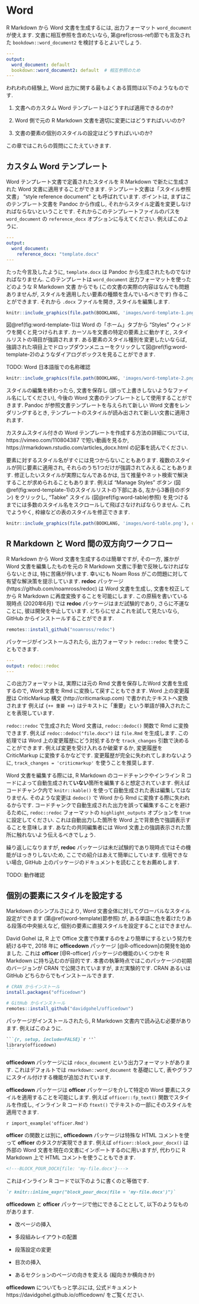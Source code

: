 # Word {#word}

R Markdown から Word 文書を生成するには, 出力フォーマット `word_document` が使えます. 文書に相互参照を含めたいなら, 第\@ref(cross-ref)節でも言及された `bookdown::word_document2` を検討するとよいでしょう.

```yaml
---
output:
  word_document: default
  bookdown::word_document2: default  # 相互参照のため
---
```

われわれの経験上, Word 出力に関する最もよくある質問は以下のようなものです.

1. 文書へのカスタム Word テンプレートはどうすれば適用できるのか?

1. Word 側で元の R Markdown 文書を適切に変更にはどうすればいいのか?

1. 文書の要素の個別のスタイルの設定はどうすればいいのか?

この章ではこれらの質問にこたえていきます.

## カスタム Word テンプレート {#word-template}

Word テンプレート文書\index{テンプレート!Word}で定義されたスタイルを R Markdown で新たに生成された Word 文書に適用することができます. テンプレート文書は「スタイル参照文書」 "style reference document" とも呼ばれています. ポイントは, まずはこのテンプレート文書を Pandoc から作成し, それからスタイル定義を変更しなければならないということです. それからこのテンプレートファイルのパスを `word_document`\index{出力オプション!reference\_docx} の `reference_docx` オプションに与えてください. 例えばこのように.

```yaml
---
output:
  word_document:
    reference_docx: "template.docx"
---
```

たった今言及したように, `template.docx` は Pandoc から生成されたものでなければなりません. このテンプレートは  `word_document` 出力フォーマットを使ったどのような R Markdown 文書 からでも (この文書の実際の内容はなんでも問題ありませんが, スタイルを適用したい要素の種類を含んでいるべきです) 作ることができます. それから `.docx` ファイルを開き, スタイルを編集します.

```r
knitr::include_graphics(file.path(BOOKLANG, 'images/word-template-1.png'), dpi = NA)
```

図\@ref(fig:word-template-1)は Word の「ホーム」タブから "Styles" ウィンドウを開くと見つけられます. カーソルを文書の特定の要素上に動かすと, スタイルリストの項目が強調されます. ある要素のスタイル種別を変更したいならば, 強調された項目上でドロップダウンメニューをクリックして図\@ref(fig:word-template-2)のようなダイアログボックスを見ることができます.

TODO: Word 日本語版での名称確認

```r
knitr::include_graphics(file.path(BOOKLANG, 'images/word-template-2.png'), dpi = NA)
```

スタイルの編集を終わったら, 文書を保存し (誤って上書きしないようなファイル名にしてください), 今後の Word 文書のテンプレートとして使用することができます. Pandoc が参照文書テンプレートを与えられて新しい Word 文書をレンダリングするとき, テンプレートのスタイルが読み出されて新しい文書に適用されます.

カスタムスタイル付きの Word テンプレートを作成する方法の詳細については, https://vimeo.com/110804387 で短い動画を見るか, https://rmarkdown.rstudio.com/articles_docx.html の記事を読んでください.

要素に対するスタイル名がすぐには見つからないこともあります. 複数のスタイルが同じ要素に適用され, それらのうち1つだけが強調されてみえることもあります. 修正したいスタイルが実際になんであるかは, 当て推量やネット検索で解決することが求められることもあります. 例えば "Manage Styles" ボタン (図\@ref(fig:word-template-1)のスタイルリストの下部にある, 左から3番目のボタン) をクリックし, "Tabke" スタイル (図\@ref(fig:word-table)参照) を見つけるまでには多数のスタイル名をスクロールして飛ばさなければならりません. これでようやく, 枠線などの表のスタイルを修正できます.

```r
knitr::include_graphics(file.path(BOOKLANG, 'images/word-table.png'), dpi = NA)
```

## R Markdown と Word 間の双方向ワークフロー {#word-redoc}

R Markdown から Word 文書を生成する\index{Word!Rmdとの入出力}のは簡単ですが, その一方, 誰かが Word 文書を編集したものを元の R Markdown 文書に手動で反映しなければならないときは, 特に苦痛が伴います. 幸いにも Noam Ross がこの問題に対して有望な解決策を提示しています. **redoc** パッケージ\index{R パッケージ!redoc} (https://github.com/noamross/redoc) は Word 文書を生成し, 文書を校正してから R Markdown に再度変換することを可能にします. この原稿を書いている現時点 (2020年6月) では **redoc** パッケージはまだ試験的であり, さらに不運なことに, 彼は開発を中止しています. どちらにせよこれを試して見たいなら, GitHub からインストールすることができます.

```r
remotes::install_github("noamross/redoc")
```

パッケージがインストールされたら, 出力フォーマット `redoc::redoc` を使うこともできます.

```yaml
---
output: redoc::redoc
---
```

この出力フォーマットは, 実際には元の Rmd 文書を保存したWord 文書を生成するので, Word 文書を Rmd に変換して戻すこともできます. Word 上の変更履歴は CriticMarkup 構文\index{CriticMarkup} (http://criticmarkup.com) で書かれたテキストへ変換されます 例えば `{++ 重要 ++}` はテキストに「重要」という単語が挿入されたことを表現しています.

`redoc::redoc` で生成された Word 文書は, `redoc::dedoc()` 関数で Rmd に変換できます. 例えば `redoc::dedoc("file.docx")` は `file.Rmd` を生成します. この処理では Word 上の変更履歴にどう対処するかを `track_changes` 引数で決めることができます. 例えば変更を受け入れるか破棄するか, 変更履歴を CriticMarkup に変換するかなどです. 変更履歴が完全に失われてしまわないように, `track_changes = 'criticmarkup'` を使うことを推奨します.

Word 文書を編集する際には, R Markdown のコードチャンクやインライン R コードによって自動生成されて**いない**箇所を編集すると想定されています. 例えばコードチャンク内で `knitr::kable()` を使って自動生成された表は編集してはなりません. そのような変更は `dedoc()` で Word から Rmd に変換する際に失われるからです. コードチャンクで自動生成された出力を誤って編集することを避けるために, `redoc::redoc` フォーマットの  `highlight_outputs` オプションを `true`に設定してください. これは自動出力した箇所を Word 上で背景色で強調表示することを意味します. あなたの共同編集者には Word 文書上の強調表示された箇所に触れないよう伝えるべきでしょう.

繰り返しになりますが, **redoc** パッケージは未だ試験的であり現時点ではその機能がはっきりしないため, ここでの紹介はあえて簡単にしています. 信用できない場合, GitHub 上のパッケージのドキュメントを読むことをお薦めします.

TODO: 動作確認

## 個別の要素にスタイルを設定する {#word-officedown}

Markdown のシンプルさにより, Word 文書全体に対してグローバルなスタイル設定ができます (第\@ref(word-template)節参照) が, ある単語に色を着けたりある段落の中央揃えなど, 個別の要素に直接スタイルを設定することはできません.

David Gohel は, R 上で Office 文書で作業するのをより簡単にするという努力を続ける中で, 2018 年に **officedown** パッケージ\index{R パッケージ!officedown} [@R-officedown]の開発を始めました. これは **officer**\index{R パッケージ!officer} [@R-officer] パッケージの機能のいくつかを R Markdown に持ち込むのが目的です. 本書の執筆時点ではこのパッケージの初期のバージョンが CRAN で公開されていますが, まだ実験的です. CRAN あるいは GitHub どちらからでもインストールできます.

```r
# CRAN からインストール
install.packages("officedown")

# GitHub からインストール
remotes::install_github("davidgohel/officedown")
```

パッケージがインストールされたら, R Markdown 文書内で読み込む必要があります. 例えばこのように.

````md
```{r, setup, include=FALSE}`r ''`
library(officedown)
```
````

**officedown** パッケージには `rdocx_document` という出力フォーマットがあります. これはデフォルトでは `rmarkdown::word_document` を基礎にして, 表やグラフにスタイル付けする機能が追加されています.

**officedown** パッケージは **officer** パッケージを介して特定の Word 要素にスタイルを適用することを可能にします. 例えば `officer::fp_text()` 関数でスタイルを作成し, インライン R コードの `ftext()` でテキストの一部にそのスタイルを適用できます.

`r import_example('officer.Rmd')`

**officer** の関数とは別に, **officedown** パッケージは特殊な HTML コメントを使って **officer** のタスクが実現できます. 例えば `officer::block_pour_docx()` は外部の Word 文書を現在の文書にインポート\index{Word!外部文書のインポート}するのに用いますが, 代わりに R Markdown 上で HTML コメントを使うこともできます.

```html
<!---BLOCK_POUR_DOCX{file: 'my-file.docx'}--->
```

これはインライン R コードで以下のように書くのと等価です.

```md
`r knitr::inline_expr("block_pour_docx(file = 'my-file.docx')")`
```

**officedown** と **officer** パッケージで他にできることとして, 以下のようなものがあります.

- 改ページの挿入

- 多段組みレイアウトの配置

- 段落設定の変更

- 目次の挿入

- あるセクションのページの向きを変える (縦向きか横向きか)

**officedown** についてもっと学ぶには, 公式ドキュメント https://davidgohel.github.io/officedown/ をご覧ください.
